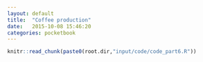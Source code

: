```yaml
---
layout: default
title:  "Coffee production"
date:   2015-10-08 15:46:20
categories: pocketbook
---
```


```r
knitr::read_chunk(paste0(root.dir,"input/code/code_part6.R"))
```


```r
```


```r
```


```r
```



```r
```


```r
```

```r
```


```r
```


```r
```

